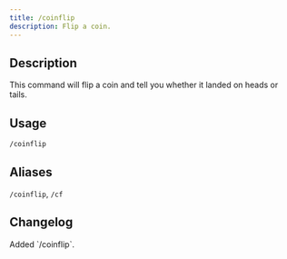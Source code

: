 ```yaml
---
title: /coinflip
description: Flip a coin.
---
```


## Description

This command will flip a coin and tell you whether it landed on heads or tails.

## Usage

`/coinflip`

## Aliases

`/coinflip`, 
`/cf`

## Changelog

<Steps>
    <Step title="Version 1.1.0" icon="code-branch">
        Added `/coinflip`.
    </Step>
</Steps>
